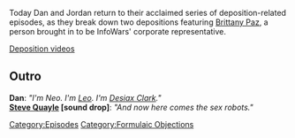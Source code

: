 {{Episode
    | title           = Formulaic Objections Part 7
    | caption         = [https://knowledgefight.libsyn.com/685-formulaic-objections-part-7 Listen to this episode on Libsyn]
    | episodeNumber   = 685
    | length          = 03:02:56
    | airDate         = May 25, 2022
    | previousEpisode = [[684: May 20, 2022]]
    | nextEpisode     = [[686: Continental Negotiations]]
}}

{{Stub}}

Today Dan and Jordan return to their acclaimed series of deposition-related episodes, as they break down two depositions featuring [[Brittany Paz]], a person brought in to be InfoWars' corporate representative.

[https://www.youtube.com/channel/UCeeCy2sW9BRXjlfsIOA5DgA Deposition videos]

==Outro==

'''Dan''': ''"I'm Neo. I'm [[leo Zagami|Leo]]. I'm [[Desiax Clark]]."''<br>
'''[[Steve Quayle]] [sound drop]''': ''"And now here comes the sex robots."''

[[Category:Episodes]]
[[Category:Formulaic Objections]]